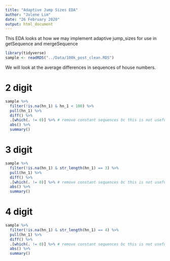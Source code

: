 ```yaml
---
title: "Adaptive Jump Sizes EDA"
author: "Jolene Lim"
date: "26 February 2020"
output: html_document
---
```


This EDA looks at how we may implement adaptive jump_sizes for use in getSequence and mergeSequence

```r
library(tidyverse)
sample <- readRDS("../Data/100k_post_clean.RDS")
```

We will look at the average differences in sequences of house numbers.

# 2 digit
```r
sample %>%
  filter(!is.na(hn_1) & hn_1 < 100) %>%
  pull(hn_1) %>%
  diff() %>%
  .[which(. != 0)] %>% # remove constant sequences bc this is not useful
  abs() %>%
  summary()
```

# 3 digit
```r
sample %>%
  filter(!is.na(hn_1) & str_length(hn_1) == 3) %>%
  pull(hn_1) %>%
  diff() %>%
  .[which(. != 0)] %>% # remove constant sequences bc this is not useful
  abs() %>%
  summary()
```

# 4 digit
```r
sample %>%
  filter(!is.na(hn_1) & str_length(hn_1) == 4) %>%
  pull(hn_1) %>%
  diff() %>%
  .[which(. != 0)] %>% # remove constant sequences bc this is not useful
  abs() %>%
  summary()
```

